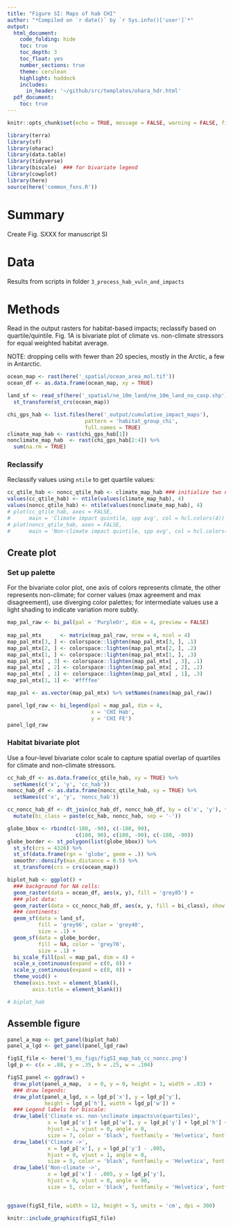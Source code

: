 ```yaml
---
title: "Figure SI: Maps of hab CHI"
author: "*Compiled on `r date()` by `r Sys.info()['user']`*"
output: 
  html_document:
    code_folding: hide
    toc: true
    toc_depth: 3
    toc_float: yes
    number_sections: true
    theme: cerulean
    highlight: haddock
    includes: 
      in_header: '~/github/src/templates/ohara_hdr.html'
  pdf_document:
    toc: true
---
```


``` r

knitr::opts_chunk$set(echo = TRUE, message = FALSE, warning = FALSE, fig.height = 4, fig.width = 7)

library(terra)
library(sf)
library(oharac)
library(data.table)
library(tidyverse)
library(biscale)  ### for bivariate legend
library(cowplot)
library(here)
source(here('common_fxns.R'))

```

# Summary

Create Fig. SXXX for manuscript SI

# Data

Results from scripts in folder `3_process_hab_vuln_and_impacts`

# Methods

Read in the output rasters for habitat-based impacts; reclassify based on quartile/quintile.  Fig. 1A is bivariate plot of climate vs. non-climate stressors for equal weighted habitat average.

NOTE: dropping cells with fewer than 20 species, mostly in the Arctic, a few in Antarctic.

```r
ocean_map <- rast(here('_spatial/ocean_area_mol.tif'))
ocean_df <- as.data.frame(ocean_map, xy = TRUE)

land_sf <- read_sf(here('_spatial/ne_10m_land/ne_10m_land_no_casp.shp')) %>%
  st_transform(st_crs(ocean_map))

chi_gps_hab <- list.files(here('_output/cumulative_impact_maps'),
                         pattern = 'habitat_group_chi',
                         full.names = TRUE)
climate_map_hab <- rast(chi_gps_hab[1])
nonclimate_map_hab  <- rast(chi_gps_hab[2:4]) %>%
  sum(na.rm = TRUE)

```

### Reclassify

Reclassify values using `ntile` to get quartile values:
```r
cc_qtile_hab <- noncc_qtile_hab <- climate_map_hab ### initialize two new maps
values(cc_qtile_hab) <- ntile(values(climate_map_hab), 4)
values(noncc_qtile_hab) <- ntile(values(nonclimate_map_hab), 4)
# plot(cc_qtile_hab, axes = FALSE, 
#      main = 'Climate impact quintile, spp avg', col = hcl.colors(4))
# plot(noncc_qtile_hab, axes = FALSE, 
#      main = 'Non-climate impact quintile, spp avg', col = hcl.colors(4))
```

## Create plot

### Set up palette

For the bivariate color plot, one axis of colors represents climate, the other represents non-climate; for corner values (max agreement and max disagreement), use diverging color palettes; for intermediate values use a light shading to indicate variation more subtly.

``` r
map_pal_raw <- bi_pal(pal = 'PurpleOr', dim = 4, preview = FALSE)
  
map_pal_mtx      <- matrix(map_pal_raw, nrow = 4, ncol = 4)
map_pal_mtx[3, ] <- colorspace::lighten(map_pal_mtx[3, ], .1)
map_pal_mtx[2, ] <- colorspace::lighten(map_pal_mtx[2, ], .2)
map_pal_mtx[1, ] <- colorspace::lighten(map_pal_mtx[1, ], .3)
map_pal_mtx[ , 3] <- colorspace::lighten(map_pal_mtx[ , 3], .1)
map_pal_mtx[ , 2] <- colorspace::lighten(map_pal_mtx[ , 2], .2)
map_pal_mtx[ , 1] <- colorspace::lighten(map_pal_mtx[ , 1], .3)
map_pal_mtx[1, 1] <- '#ffffee'

map_pal <- as.vector(map_pal_mtx) %>% setNames(names(map_pal_raw))

panel_lgd_raw <- bi_legend(pal = map_pal, dim = 4,
                           x = 'CHI Hab',
                           y = 'CHI FE')
panel_lgd_raw
```


### Habitat bivariate plot

Use a four-level bivariate color scale to capture spatial overlap of quartiles for climate and non-climate stressors.

```r
cc_hab_df <- as.data.frame(cc_qtile_hab, xy = TRUE) %>%
  setNames(c('x', 'y', 'cc_hab'))
noncc_hab_df <- as.data.frame(noncc_qtile_hab, xy = TRUE) %>%
  setNames(c('x', 'y', 'noncc_hab'))

cc_noncc_hab_df <- dt_join(cc_hab_df, noncc_hab_df, by = c('x', 'y'), type = 'full') %>%
  mutate(bi_class = paste(cc_hab, noncc_hab, sep = '-'))
```

```r
globe_bbox <- rbind(c(-180, -90), c(-180, 90), 
                      c(180, 90), c(180, -90), c(-180, -90)) 
globe_border <- st_polygon(list(globe_bbox)) %>%
  st_sfc(crs = 4326) %>%
  st_sf(data.frame(rgn = 'globe', geom = .)) %>%
  smoothr::densify(max_distance = 0.5) %>%
  st_transform(crs = crs(ocean_map))
```

```r
biplot_hab <- ggplot() +
  ### background for NA cells:
  geom_raster(data = ocean_df, aes(x, y), fill = 'grey85') +
  ### plot data:
  geom_raster(data = cc_noncc_hab_df, aes(x, y, fill = bi_class), show.legend = FALSE) +
  ### continents:
  geom_sf(data = land_sf,
          fill = 'grey96', color = 'grey40', 
          size = .1) +
  geom_sf(data = globe_border,
          fill = NA, color = 'grey70', 
          size = .1) +
  bi_scale_fill(pal = map_pal, dim = 4) +
  scale_x_continuous(expand = c(0, 0)) +
  scale_y_continuous(expand = c(0, 0)) +
  theme_void() +
  theme(axis.text = element_blank(), 
        axis.title = element_blank())

# biplot_hab
```

## Assemble figure

```r
panel_a_map <- get_panel(biplot_hab)
panel_a_lgd <- get_panel(panel_lgd_raw)
```

``` r
figSI_file <- here('5_ms_figs/figSI_map_hab_cc_noncc.png')
lgd_p <- c(x = .88, y = .35, h = .25, w = .104)

figSI_panel <- ggdraw() +
  draw_plot(panel_a_map,  x = 0, y = 0, height = 1, width = .83) +
  ### draw legends:
  draw_plot(panel_a_lgd, x = lgd_p['x'], y = lgd_p['y'], 
            height = lgd_p['h'], width = lgd_p['w']) +
  ### Legend labels for biscale:
  draw_label('Climate vs. non-\nclimate impacts\n(quartiles)',
             x = lgd_p['x'] + lgd_p['w'], y = lgd_p['y'] + lgd_p['h'] + .03, 
             hjust = 1, vjust = 0, angle = 0,
             size = 7, color = 'black', fontfamily = 'Helvetica', fontface = 'bold') +
  draw_label('Climate ->',
             x = lgd_p['x'], y = lgd_p['y'] - .005,
             hjust = 0, vjust = 1, angle = 0,
             size = 5, color = 'black', fontfamily = 'Helvetica', fontface = 'bold') +
  draw_label('Non-climate ->',
             x = lgd_p['x'] - .005, y = lgd_p['y'],
             hjust = 0, vjust = 0, angle = 90,
             size = 5, color = 'black', fontfamily = 'Helvetica', fontface = 'bold')


ggsave(figSI_file, width = 12, height = 5, units = 'cm', dpi = 300)

knitr::include_graphics(figSI_file)
```

